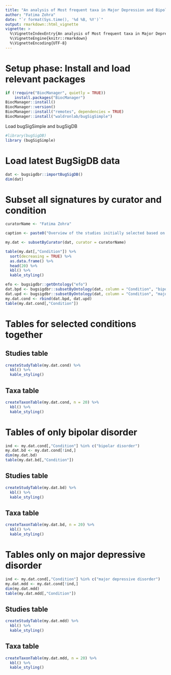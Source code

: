```yaml
---
title: "An analysis of Most frequent taxa in Major Depression and Bipolar Disorder"
author: "Fatima Zohra"
date: "`r format(Sys.time(), '%d %B, %Y')`"
output: rmarkdown::html_vignette
vignette: >
  %\VignetteIndexEntry{An analysis of Most frequent taxa in Major Depression and Bipolar Disorder}
  %\VignetteEngine{knitr::rmarkdown}
  %\VignetteEncoding{UTF-8}
---
```


# Setup phase: Install and load relevant packages

```r
if (!require("BiocManager", quietly = TRUE))
    install.packages("BiocManager")
BiocManager::install()
BiocManager::version()
BiocManager::install("remotes", dependencies = TRUE)
BiocManager::install("waldronlab/bugSigSimple")
```

Load bugSigSimple and bugSigDB

```r
#library(bugSigDB)
library (bugSigSimple)
```

# Load latest BugSigDB data

```r
dat <- bugsigdbr::importBugSigDB()
dim(dat)
```

# Subset all signatures by curator and condition

```r
curatorName <- "Fatima Zohra"

caption <- paste0("Overview of the studies initially selected based on curator name: ", curatorName, ". For convenience, only top 20 most frequently reported conditions are shown")
```

```r

my.dat <- subsetByCurator(dat, curator = curatorName)

table(my.dat[,"Condition"]) %>% 
  sort(decreasing = TRUE) %>% 
  as.data.frame() %>% 
  head(20) %>% 
  kbl() %>% 
  kable_styling()

```


```r
efo <- bugsigdbr::getOntology("efo")
dat.bpd <- bugsigdbr::subsetByOntology(dat, column = "Condition", "bipolar disorder", efo)
dat.upd <- bugsigdbr::subsetByOntology(dat, column = "Condition", "major depressive disorder", efo)
my.dat.cond <- rbind(dat.bpd, dat.upd)
table(my.dat.cond[,"Condition"])

```

# Tables for selected conditions together

## Studies table

```r

createStudyTable(my.dat.cond) %>% 
  kbl() %>% 
  kable_styling()

```

## Taxa table

```r
createTaxonTable(my.dat.cond, n = 20) %>% 
  kbl() %>% 
  kable_styling()
```


# Tables of only bipolar disorder

```r
ind <- my.dat.cond[,"Condition"] %in% c("bipolar disorder")
my.dat.bd <- my.dat.cond[!ind,]
dim(my.dat.bd)
table(my.dat.bd[,"Condition"])
```

## Studies table

```r

createStudyTable(my.dat.bd) %>% 
  kbl() %>% 
  kable_styling()

```

## Taxa table

```r
createTaxonTable(my.dat.bd, n = 20) %>% 
  kbl() %>% 
  kable_styling()
```

# Tables only on major depressive disorder

```r
ind <- my.dat.cond[,"Condition"] %in% c("major depressive disorder")
my.dat.mdd <- my.dat.cond[!ind,]
dim(my.dat.mdd)
table(my.dat.mdd[,"Condition"])
```

## Studies table

```r

createStudyTable(my.dat.mdd) %>% 
  kbl() %>% 
  kable_styling()

```

## Taxa table

```r
createTaxonTable(my.dat.mdd, n = 20) %>% 
  kbl() %>% 
  kable_styling()
```

